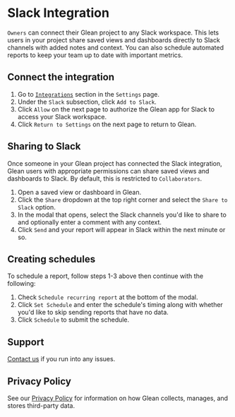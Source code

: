 # Slack Integration

`Owners` can connect their Glean project to any Slack workspace. This lets users in your project
share saved views and dashboards directly to Slack channels with added notes and context. You can also schedule
automated reports to keep your team up to date with important metrics.

## Connect the integration

1. Go to [`Integrations`](https://glean.io/app/p/settings#integrations) section in the `Settings` page.
2. Under the `Slack` subsection, click `Add to Slack`.
3. Click `Allow` on the next page to authorize the Glean app for Slack to access your Slack workspace.
4. Click `Return to Settings` on the next page to return to Glean.

## Sharing to Slack

Once someone in your Glean project has connected the Slack integration, Glean users with appropriate permissions
can share saved views and dashboards to Slack. By default, this is restricted to `Collaborators`.

1. Open a saved view or dashboard in Glean.
2. Click the `Share` dropdown at the top right corner and select the `Share to Slack` option.
3. In the modal that opens, select the Slack channels you'd like to share to and optionally enter a comment with any context.
4. Click `Send` and your report will appear in Slack within the next minute or so.

## Creating schedules

To schedule a report, follow steps 1-3 above then continue with the following:

1. Check `Schedule recurring report` at the bottom of the modal.
2. Click `Set Schedule` and enter the schedule's timing along with whether you'd like to skip sending reports that have no data.
3. Click `Schedule` to submit the schedule.

## Support

[Contact us](https://docs.glean.io/contact-us/) if you run into any issues.

## Privacy Policy

See our [Privacy Policy](https://glean.io/terms) for information on how Glean collects, manages, and stores third-party data.
